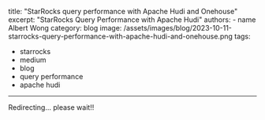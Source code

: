 title: "StarRocks query performance with Apache Hudi and Onehouse"
excerpt: "StarRocks Query Performance with Apache Hudi"
authors: 
    - name Albert Wong
category: blog
image: /assets/images/blog/2023-10-11-starrocks-query-performance-with-apache-hudi-and-onehouse.png
tags:
- starrocks
- medium
- blog
- query performance
- apache hudi
---


<Redirect url="https://medium.com/@atwong/starrocks-query-performance-with-apache-hudi-and-onehouse-04b859fff86c">Redirecting... please wait!! </Redirect>
